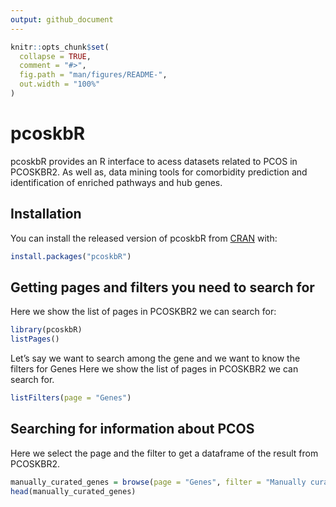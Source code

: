 ```yaml
---
output: github_document
---
```


<!-- README.md is generated from README.Rmd. Please edit that file -->

```r
knitr::opts_chunk$set(
  collapse = TRUE,
  comment = "#>",
  fig.path = "man/figures/README-",
  out.width = "100%"
)
```

# pcoskbR

pcoskbR provides an R interface to acess datasets related to PCOS in PCOSKBR2. As well as, data mining tools for comorbidity prediction and identification of enriched pathways and hub genes.

## Installation

You can install the released version of pcoskbR from [CRAN](https://CRAN.R-project.org) with:

``` r
install.packages("pcoskbR")
```
## Getting pages and filters you need to search for  
  Here we show the list of pages in PCOSKBR2 we can search for:
```r
library(pcoskbR)
listPages()
```
  Let's say we want to search among the gene and we want to know the filters for Genes
  Here we show the list of pages in PCOSKBR2 we can search for. 
```r
listFilters(page = "Genes")
```
## Searching for information about PCOS
  Here we select the page and the filter to get a dataframe of the result from PCOSKBR2.
```r

manually_curated_genes = browse(page = "Genes", filter = "Manually curated")
head(manually_curated_genes)
```


